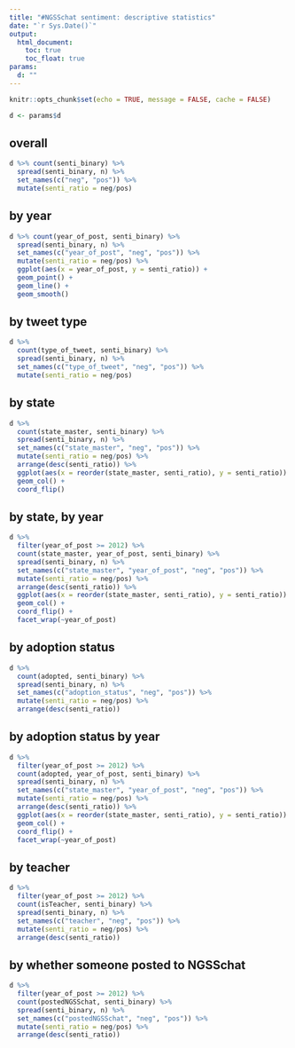 ```yaml
---
title: "#NGSSchat sentiment: descriptive statistics"
date: "`r Sys.Date()`"
output:
  html_document:
    toc: true
    toc_float: true
params:
  d: ""
---
```


```r
knitr::opts_chunk$set(echo = TRUE, message = FALSE, cache = FALSE)
```

```r
d <- params$d
```

## overall

```r
d %>% count(senti_binary) %>% 
  spread(senti_binary, n) %>% 
  set_names(c("neg", "pos")) %>% 
  mutate(senti_ratio = neg/pos)
```

## by year 

```r
d %>% count(year_of_post, senti_binary) %>% 
  spread(senti_binary, n) %>% 
  set_names(c("year_of_post", "neg", "pos")) %>%
  mutate(senti_ratio = neg/pos) %>% 
  ggplot(aes(x = year_of_post, y = senti_ratio)) +
  geom_point() +
  geom_line() +
  geom_smooth()
```

## by tweet type

```r
d %>% 
  count(type_of_tweet, senti_binary) %>% 
  spread(senti_binary, n) %>% 
  set_names(c("type_of_tweet", "neg", "pos")) %>% 
  mutate(senti_ratio = neg/pos)
```

## by state

```r
d %>% 
  count(state_master, senti_binary) %>% 
  spread(senti_binary, n) %>% 
  set_names(c("state_master", "neg", "pos")) %>% 
  mutate(senti_ratio = neg/pos) %>% 
  arrange(desc(senti_ratio)) %>% 
  ggplot(aes(x = reorder(state_master, senti_ratio), y = senti_ratio)) +
  geom_col() +
  coord_flip()
```

## by state, by year

```r
d %>% 
  filter(year_of_post >= 2012) %>% 
  count(state_master, year_of_post, senti_binary) %>% 
  spread(senti_binary, n) %>% 
  set_names(c("state_master", "year_of_post", "neg", "pos")) %>% 
  mutate(senti_ratio = neg/pos) %>% 
  arrange(desc(senti_ratio)) %>% 
  ggplot(aes(x = reorder(state_master, senti_ratio), y = senti_ratio)) +
  geom_col() +
  coord_flip() +
  facet_wrap(~year_of_post)
```

## by adoption status

```r
d %>% 
  count(adopted, senti_binary) %>% 
  spread(senti_binary, n) %>% 
  set_names(c("adoption_status", "neg", "pos")) %>% 
  mutate(senti_ratio = neg/pos) %>% 
  arrange(desc(senti_ratio))
```

## by adoption status by year

```r
d %>% 
  filter(year_of_post >= 2012) %>% 
  count(adopted, year_of_post, senti_binary) %>% 
  spread(senti_binary, n) %>% 
  set_names(c("state_master", "year_of_post", "neg", "pos")) %>% 
  mutate(senti_ratio = neg/pos) %>% 
  arrange(desc(senti_ratio)) %>% 
  ggplot(aes(x = reorder(state_master, senti_ratio), y = senti_ratio)) +
  geom_col() +
  coord_flip() +
  facet_wrap(~year_of_post)
```

## by teacher

```r
d %>% 
  filter(year_of_post >= 2012) %>% 
  count(isTeacher, senti_binary) %>% 
  spread(senti_binary, n) %>% 
  set_names(c("teacher", "neg", "pos")) %>% 
  mutate(senti_ratio = neg/pos) %>% 
  arrange(desc(senti_ratio))
```

## by whether someone posted to NGSSchat

```r
d %>% 
  filter(year_of_post >= 2012) %>% 
  count(postedNGSSchat, senti_binary) %>% 
  spread(senti_binary, n) %>% 
  set_names(c("postedNGSSchat", "neg", "pos")) %>% 
  mutate(senti_ratio = neg/pos) %>% 
  arrange(desc(senti_ratio))
```
